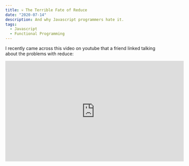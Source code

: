 ```yaml
---
title: 💀 The Terrible Fate of Reduce
date: "2020-07-14"
description: And why Javascript programmers hate it.
tags:
  - Javascript
  - Functional Programming
---
```



I recently came across this video on youtube that a friend linked talking about the problems with reduce:

<iframe
  width="560"
  height="315"
  src="https://www.youtube-nocookie.com/embed/qaGjS7-qWzg"
  frameborder="0"
  allow="accelerometer; autoplay; encrypted-media; gyroscope; picture-in-picture"
  allowfullscreen
/>

and it gave me some conflicting thoughts which got me thinking. Why is it that the tool that plays such a crucial part in functional programming so hated by experienced developers? Of course, debating menial stuff is a programmer's favorite pastime but the `reduce` argument seems to be popping up every single time someone suggests using reduce to solve a problem.

<!-- <blockquote class="twitter-tweet" data-dnt="true" data-theme="dark">
  <p lang="en" dir="ltr">
    All code using array.reduce should be rewritten without array.reduce so
    it&#39;s readable by humans *mutes thread*
  </p>
  &mdash; Jake Archibald (@jaffathecake) <a href="https://twitter.com/jaffathecake/status/1213077702300852224?ref_src=twsrc%5Etfw">January 3, 2020</a>
</blockquote> <script
  async
  src="https://platform.twitter.com/widgets.js"
  charset="utf-8"
></script> -->

Before continuing, lets briefly go over what `reduce` actually is

```ts
function sumNumbers(numbers: number[]) {
  return numbers.reduce((sum, num) => sum + num, 0)
}
```

<br />

Here, `reduce` simply takes a list of numbers and goes over them, while changing the accumulator for the next iteration. This is, of course, an oversimplified example but the basic idea is that you have a generic list of items, and there's an accumulator of some data type that is updated in each iteration. In that case, what's so bad about it?

## Hate the player, not the game

From the video and the discussions I've had with people online, it seems like a lot of the hate that's directed towards reduce is that it's easy to abuse. There are a lot of ways to use reduce in ways it wasn't meant to be used, though you could say that it's possible to blame a lot of different things with that reasoning. It's not the function itself that's problematic, it's just ways that people use it. On one hand that's true and doesn't make reduce itself bad, but on the other, programmers read other programmers code and the way people use tools affects the way it's viewed as well.

But the story of `reduce` starts way before Javascript, so lets take a look at the origins of reduce itself and why it feels like a monstrosity to developers.

## Functional Origins

Reduce is actually somewhat of a more modern name for the same concept found in many functional languages referred to as a `fold`. Like many other popular features like lambdas and higher order functions, the idea of folding is borrowed from languages like Haskell and Lisp because they are very convenient to use in those languages.

However, I want to argue that the convenience of functions and concepts in paradigms aren't solely based on the merit of the idea itself, but are closely tied to how they fit within the paradigm they're used in.

Consider the `Array.prototype.flat` rewritten in Typescript that's written using reduce

```ts
function flat<T>(arrays: T[][]): T[] {
  return arrays.reduce((all, arr) => all.concat(arr), [])
}
```

<br />

It's not too bad, I would argue reduce is the right tool for a function like this, and now the same function written with a regular for loop

```ts
function flat<T>(arrays: T[][]): T[] {
  const out: T[] = []
  for (const arr of arrays) {
    out.push(...arr)
  }

  return out
}
```

<br />

You could argue that the for loop version is longer-ish or that the reduce doesn't give you any benefit and both of those would be reasonable thoughts. If reduce is such a "good" concept, why is this a controversial argument? Higher order functions are a good concept and we don't spend nearly as much time debating those.

The answer to this is in how JS and other popular languages try to fit features that don't work well in non-functional paradigms in their language.

## Reduce sucks but fold is king

```hs
flat :: [[a]] -> [a]
flat = foldr (++) []
```

<br />

This is the Haskell version of the same function above and it looks... comical in comparison. Some questions that may arise in reader's mind when looking at this example are:

1. How is this so much shorter than the JS version?
2. <span class="flex-row items-center flex">
     What the hell is going on here?
     <img
       src="../../assets/emotes/asanaconfused.gif"
       height="30"
       className="ml-2"
       alt="sana confused"
     />
   </span>

We're essentially doing the exact same thing as the first one JS example

```hs
flat :: [[a]] -> [a]
```

<br />

We're stating that a `flat` function takes an input of 2 nested arrays and returns a singly nested array:

```hs
flat = foldr (++) []
```

<br />

And that flat is defined as a reduce of the input where the function is `(++)` (array concatenation) and the initial value is `[]`, an empty array.

The reason why this is so much shorter than the JS counterpart doesn't actually have anything to do with Haskell specific syntax. It's possible to write reduce in this exact way in Javascript

```ts
const flat = arr => reduce(concat)([])(arr)
// or we can reduce this definition to just
const flat = reduce(concat)([])

flat([
  [1, 2, 3],
  [4, 5],
])
// [1, 2, 3, 4, 5]
```

<br />

But we choose not to because it doesn't feel natural in JS (Also Typescript, as of today with 3.9 isn't able to infer types of curried functions very well but that's a different story). If you're an epic category theorist this is fine but it can be a problem if your coworker submits a pull request with code above and you can't help but feel like he's challenging you to a high IQ competition.

Another hurdle with writing code like this is that we don't have a version of `reduce` or `concat` that's defined like this in the JS standard. Libraries like [Ramda](https://github.com/ramda/ramda) give you definitions of functions like `concat` that takes 2 arrays as inputs and concats them so you can write the code above, but even then it just doesn't feel very nice and readable to Javascripters.

### So what do we do

It seems like the syntax alone does not solve this problem. Fold/Reduce seems to be a good concept that works in the right languages, but not so much in javascript.

<div class="w-full bg-red-600 py-4 justify-between items-center flex lg:flex-row flex-col mb-5 rounded px-6">
  <div class="flex items-center lg:mb-0 mb-0">
    <FaExclamationTriangle class="mr-3 text-red-200 md:text-lg mb-0" />
    <h3 class="my-0 md:text-lg sm:text-base font-black inline text-red-200">
      Warning
    </h3>
  </div>
  <p class="font-black my-0 inline text-red-100">Opinion Ahead</p>
</div>

I think reduce is fine to use, don't try to use it like you're writing Haskell but the idea is valuable. If your code is too smart, that's a problem that goes beyond just reduce. Reduce is innocent.

I also think Javascript should have put the seed value of reduce as the first argument, not the second. In functional languages with currying, it's valuable to have the seed value as the second argument because your code is more modular when you leave the data to be inputted last so you can pass it as an argument later, but this has no use with JS. It would've been much better to have reduce that goes:

```ts
function sum(nums: number[]): number {
  return number.reduce(0, (all, num) => {
    return all + num
  })
}
```

This way the initial value and the function are all in the same place and you don't have to go up and down the function call to see what you're working with.
